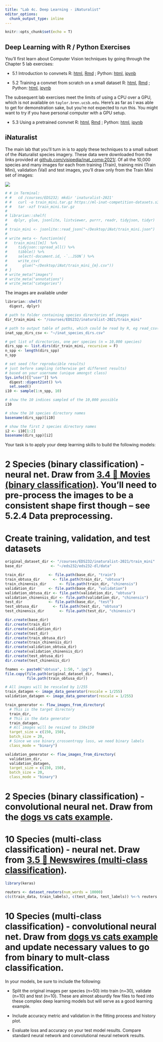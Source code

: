 ```yaml
---
title: "Lab 4c. Deep Learning - iNaturalist"
editor_options: 
  chunk_output_type: inline
---
```


```r
knitr::opts_chunk$set(echo = T)
```

## Deep Learning with R / Python Exercises

You'll first learn about Computer Vision techniques by going through the Chapter 5 lab exercises:

- 5.1 Introduction to convnets
  R: [html](./lab4c_5.1.intro-convnets.html), [Rmd](https://raw.githubusercontent.com/bbest/eds232-ml/main/lab4c_5.1.intro-convnets.Rmd) ; Python: [html](https://github.com/fchollet/deep-learning-with-python-notebooks/blob/8a30b90fed187aaddaaf1fc868ec8e0ac92bca40/5.2-using-convnets-with-small-datasets.ipynb), [ipynb](https://raw.githubusercontent.com/fchollet/deep-learning-with-python-notebooks/8a30b90fed187aaddaaf1fc868ec8e0ac92bca40/5.2-using-convnets-with-small-datasets.ipynb)

- 5.2 Training a convnet from scratch on a small dataset
  R: [html](./lab4c_5.2.small-convnets.html), [Rmd](https://raw.githubusercontent.com/bbest/eds232-ml/main/lab4c_5.2.small-convnets.Rmd) ; Python: [html](https://github.com/fchollet/deep-learning-with-python-notebooks/blob/8a30b90fed187aaddaaf1fc868ec8e0ac92bca40/5.1-introduction-to-convnets.ipynb), [ipynb](https://raw.githubusercontent.com/fchollet/deep-learning-with-python-notebooks/8a30b90fed187aaddaaf1fc868ec8e0ac92bca40/5.1-introduction-to-convnets.ipynb)

The subsequent lab exercises meet the limits of using a CPU over a GPU, which is not available on `taylor.bren.ucsb.edu`. Here's as far as I was able to get for demonstration sake, but you're not expected to run this. You might want to try if you have personal computer with a GPU setup.

- 5.3 Using a pretrained convnet
  R: [html](./lab4c_5.3-using-a-pretrained-convnet.html), [Rmd](https://raw.githubusercontent.com/bbest/eds232-ml/main/lab4c_5.3-using-a-pretrained-convnet.Rmd) ; Python: [html](https://github.com/fchollet/deep-learning-with-python-notebooks/blob/8a30b90fed187aaddaaf1fc868ec8e0ac92bca40/5.3-using-a-pretrained-convnet.ipynb), [ipynb](https://raw.githubusercontent.com/fchollet/deep-learning-with-python-notebooks/8a30b90fed187aaddaaf1fc868ec8e0ac92bca40/5.3-using-a-pretrained-convnet.ipynb)

## iNaturalist

The main lab that you'll turn in is to apply these techniques to a small subset of the iNaturalist species imagery. These data were downloaded from the links provided at [github.com/visipedia/inat_comp:2021/](https://github.com/visipedia/inat_comp/tree/master/2021). Of all the 10,000 species and many images for each from training (Train), training mini (Train Mini), validation (Val) and test images, you'll draw only from the Train Mini set of images:

![](https://github.com/visipedia/inat_comp/raw/master/2021/assets/train_val_distribution.png)


```r
# # in Terminal:
# #   cd /courses/EDS232; mkdir 'inaturalist-2021'
# #   curl -o train_mini.tar.gz https://ml-inat-competition-datasets.s3.amazonaws.com/2021/train_mini.tar.gz
# #   tar -xzf train_mini.tar.gz 
# 
# librarian::shelf(
#   dplyr, glue, jsonlite, listviewer, purrr, readr, tidyjson, tidyr)
# 
# train_mini <- jsonlite::read_json("~/Desktop/iNat/train_mini.json")
# 
# write_meta <- function(m){
#   train_mini[[m]]  %>% 
#     tidyjson::spread_all() %>% 
#     tibble() %>% 
#     select(-document.id, -`..JSON`) %>% 
#     write_csv(
#       glue("~/Desktop/iNat/train_mini_{m}.csv"))
# }
# write_meta("images")
# write_meta("annotations")
# write_meta("categories")
```

The images are available under

```r
librarian::shelf(
  digest, dplyr)

# path to folder containing species directories of images
dir_train_mini <- "/courses/EDS232/inaturalist-2021/train_mini"

# path to output table of paths, which could be read by R, eg read_csv(), or Python, eg 
inat_spp_dirs_csv <- "~/inat_species_dirs.csv"

# get list of directories, one per species (n = 10,000 species)
dirs_spp <- list.dirs(dir_train_mini, recursive = F)
n_spp <- length(dirs_spp)
n_spp

# set seed (for reproducible results) 
# just before sampling (otherwise get different results)
# based on your username (unique amongst class)
Sys.info()[["user"]] %>% 
  digest::digest2int() %>% 
  set.seed()
i10 <- sample(1:n_spp, 10)

# show the 10 indices sampled of the 10,000 possible 
i10

# show the 10 species directory names
basename(dirs_spp)[i10]

# show the first 2 species directory names
i2 <- i10[1:2]
basename(dirs_spp)[i2]
```

Your task is to apply your deep learning skills to build the following models:

# **2 Species (binary classification) - neural net**. Draw from [3.4 🍿 Movies (binary classification)](./lab4b_examples.html). You'll need to pre-process the images to be a consistent shape first though -- see 5.2.4 Data preprocessing.

# Create training, validation, and test datasets 
```r
original_dataset_dir <- "/courses/EDS232/inaturalist-2021/train_mini"
base_dir             <- "~/eds232/eds232-dl/data"

train_dir           <- file.path(base_dir, "train")
train_obtusa_dir      <- file.path(train_dir, "obtusa")
train_chinensis_dir      <- file.path(train_dir, "chinensis")
validation_dir      <- file.path(base_dir, "validation")
validation_obtusa_dir <- file.path(validation_dir, "obtusa")
validation_chinensis_dir <- file.path(validation_dir, "chinensis")
test_dir            <- file.path(base_dir, "test")
test_obtusa_dir       <- file.path(test_dir, "obtusa")
test_chinensis_dir       <- file.path(test_dir, "chinensis")
```

```r
dir.create(base_dir)
dir.create(train_dir)
dir.create(validation_dir)
dir.create(test_dir)
dir.create(train_obtusa_dir)
dir.create(train_chinensis_dir)
dir.create(validation_obtusa_dir)
dir.create(validation_chinensis_dir)
dir.create(test_obtusa_dir)
dir.create(test_chinensis_dir)
```

```r
fnames <- paste0("obtusa", 1:50, ".jpg")
file.copy(file.path(original_dataset_dir, fnames), 
          file.path(train_obtusa_dir)) 
```


```r
# All images will be rescaled by 1/255
train_datagen <- image_data_generator(rescale = 1/255)
validation_datagen <- image_data_generator(rescale = 1/255)

train_generator <- flow_images_from_directory(
  # This is the target directory
  train_dir,
  # This is the data generator
  train_datagen,
  # All images will be resized to 150x150
  target_size = c(150, 150),
  batch_size = 20,
  # Since we use binary_crossentropy loss, we need binary labels
  class_mode = "binary")

validation_generator <- flow_images_from_directory(
  validation_dir,
  validation_datagen,
  target_size = c(150, 150),
  batch_size = 20,
  class_mode = "binary")
```


# **2 Species (binary classification) - convolutional neural net**. Draw from the [dogs vs cats example](https://bbest.github.io/eds232-ml/lab4c_5.2.small-convnets.html).

# **10 Species (multi-class classification) - neural net**.  Draw from [3.5 📰 Newswires (multi-class classification)](./lab4b_examples.html).

```r
library(keras)

reuters <- dataset_reuters(num_words = 10000)
c(c(train_data, train_labels), c(test_data, test_labels)) %<-% reuters
```


# **10 Species (multi-class classification) - convolutional neural net**. Draw from [dogs vs cats example](https://bbest.github.io/eds232-ml/lab4c_5.2.small-convnets.html) and update necessary values to go from binary to mult-class classification.

In your models, be sure to include the following:

- Split the original images per species (n=50) into train (n=30), validate (n=10) and test (n=10). These are almost absurdly few files to feed into these complex deep learning models but will serve as a good learning example.

- Include accuracy metric and validation in the fitting process and history plot.

- Evaluate loss and accuracy on your test model results. Compare standard neural network and convolutional neural network results.
